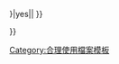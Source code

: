 <!-- Fair use tag, based on Template:Image-license-fairuse -->{{imbox
| type       = license
| image      = [[File:NotCommons-emblem-copyrighted.svg|64px]]
| imageright = 
| text       = <span class="licensetpl_long">此為一張'''體育隊伍'''的'''[[制服]]'''圖片，乃受到版權法和商標法的保護。</span>而使用本作品的'''低解析度'''版本於：
*介紹'''此體育隊伍'''
*儲存於美國伺服器、由非牟利的[http://wikimediafoundation.org/ 維基媒體基金會]營運的[http://zh.wikipedia.org 中文維基百科]

使用本圖的維基百科編輯者相信，本作品符合[[:en:United States copyright law|美國版權法]]或當地[[版權|版權法]]的「'''[[合理使用]]'''」（fair use）原則。'''在維基百科或其他場合，以其他原因使用本圖，均可能構成[[盗版|侵犯版權]]'''。詳細請見[[Wikipedia:合理使用]]。<br />

此處圖片的使用並不代表維基百科或[[維基媒體基金會]]支持或認同標誌所屬機構；亦不代表該機構支持或認同維基百科或維基媒體基金會。<br />

|below={{#ifeq:{{{image_has_rationale|{{{image has rationale}}}}}}|yes|{{file other|[[Category:Wikipedia non-free files with NFUR stated]]}}|{{Uploader information|additional notes=
# 此標籤應僅用於運動制服。請勿將其用於其他目的。
}} }}

<span class="licensetpl_short" style="display: none">合理使用</span>
<span class="licensetpl_link" style="display: none">{{fullurl:{{FULLPAGENAME}}}}</span>
}}{{Non-free media}}<noinclude>

[[Category:合理使用檔案模板]]
</noinclude>